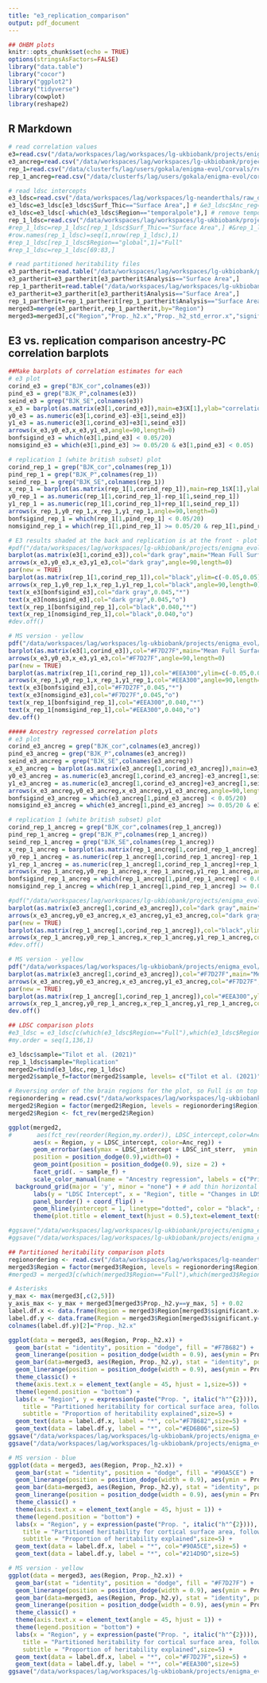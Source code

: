 ```yaml
---
title: "e3_replication_comparison"
output: pdf_document
---
```


```r
## OHBM plots
knitr::opts_chunk$set(echo = TRUE)
options(stringsAsFactors=FALSE)
library("data.table")
library("cocor")
library("ggplot2")
library("tidyverse")
library(cowplot)
library(reshape2)
```

## R Markdown

```r
# read correlation values
e3=read.csv("/data/workspaces/lag/workspaces/lg-ukbiobank/projects/enigma_evol/enigma_evo/evolution/ohbm/original_corvalues_Mean_Full_SurfArea_BJK.csv")
e3_ancreg=read.csv("/data/workspaces/lag/workspaces/lg-ukbiobank/projects/enigma_evol/enigma_evo/evolution/ohbm/ancestryregressed_corvalues_Mean_Full_SurfArea_BJK.csv")
rep_1=read.csv("/data/clusterfs/lag/users/gokala/enigma-evol/corvals/replication/surface/corvalues_surface_Full_replication_BJK.csv")
rep_1_ancreg=read.csv("/data/clusterfs/lag/users/gokala/enigma-evol/corvals/ancreg_replication/surface/corvalues_surface_Full_replication_ancreg.Rdata_ancreg_BJK.csv")

# read ldsc intercepts
e3_ldsc=read.csv("/data/workspaces/lag/workspaces/lg-neanderthals/raw_data/ENIGMA-EVO/MA6/LDSC/MA6_LDSC_intercepts_before_after_Phase3_ancreg_Rdata_based_noGC.csv")
e3_ldsc=e3_ldsc[e3_ldsc$Surf_Thic=="Surface Area",] # &e3_ldsc$Anc_reg=="TRUE"
e3_ldsc=e3_ldsc[-which(e3_ldsc$Region=="temporalpole"),] # remove temporalpole, because it's not included in the replication study
rep_1_ldsc=read.csv("/data/workspaces/lag/workspaces/lg-ukbiobank/projects/enigma_evol/enigma_evo/evolution/results/ldsc/replication_LDSC_intercepts_w_and_wo_ancreg.csv")
#rep_1_ldsc=rep_1_ldsc[rep_1_ldsc$Surf_Thic=="Surface Area",] #&rep_1_ldsc$Anc_reg=="TRUE"
#row.names(rep_1_ldsc)=seq(1,nrow(rep_1_ldsc),1)
#rep_1_ldsc[rep_1_ldsc$Region=="global",1]="Full"
#rep_1_ldsc=rep_1_ldsc[69:83,]

# read partitioned heritability files
e3_partherit=read.table("/data/workspaces/lag/workspaces/lg-ukbiobank/projects/enigma_evol/enigma_evo/evolution/ohbm/HSE_7pcw_active_merged_results_FDR35.txt",header=T,sep="\t")
e3_partherit=e3_partherit[e3_partherit$Analysis=="Surface Area",]
rep_1_partherit=read.table("/data/workspaces/lag/workspaces/lg-ukbiobank/projects/enigma_evol/enigma_evo/evolution/results/partitioned_heritability/final_results/replication/results_tables/HSE_7pcw_active_merged_results_FDR34.txt",header=T,sep="\t")
e3_partherit=e3_partherit[e3_partherit$Analysis=="Surface Area",]
rep_1_partherit=rep_1_partherit[rep_1_partherit$Analysis=="Surface Area",]
merged3=merge(e3_partherit,rep_1_partherit,by="Region")
merged3=merged3[,c("Region","Prop._h2.x","Prop._h2_std_error.x","significant.x","Prop._h2.y","Prop._h2_std_error.y","significant.y")]
```

## E3 vs. replication comparison ancestry-PC correlation barplots

```r

##Make barplots of correlation estimates for each
# e3 plot
corind_e3 = grep("BJK_cor",colnames(e3))
pind_e3 = grep("BJK_P",colnames(e3))
seind_e3 = grep("BJK_SE",colnames(e3))
x_e3 = barplot(as.matrix(e3[1,corind_e3]),main=e3$X[1],ylab="correlation coefficient",xlab="Ancestry PC",names.arg=paste0("PC",seq(1,20)),ylim=c(-0.05,0.05))
y0_e3 = as.numeric(e3[1,corind_e3]-e3[1,seind_e3])
y1_e3 = as.numeric(e3[1,corind_e3]+e3[1,seind_e3])
arrows(x_e3,y0_e3,x_e3,y1_e3,angle=90,length=0)
bonfsigind_e3 = which(e3[1,pind_e3] < 0.05/20)
nomsigind_e3 = which(e3[1,pind_e3] >= 0.05/20 & e3[1,pind_e3] < 0.05)

# replication 1 (white british subset) plot
corind_rep_1 = grep("BJK_cor",colnames(rep_1))
pind_rep_1 = grep("BJK_P",colnames(rep_1))
seind_rep_1 = grep("BJK_SE",colnames(rep_1))
x_rep_1 = barplot(as.matrix(rep_1[1,corind_rep_1]),main=rep_1$X[1],ylab="correlation coefficient",xlab="Ancestry PC",names.arg=paste0("PC",seq(1,20)),ylim=c(-0.05,0.05))
y0_rep_1 = as.numeric(rep_1[1,corind_rep_1]-rep_1[1,seind_rep_1])
y1_rep_1 = as.numeric(rep_1[1,corind_rep_1]+rep_1[1,seind_rep_1])
arrows(x_rep_1,y0_rep_1,x_rep_1,y1_rep_1,angle=90,length=0)
bonfsigind_rep_1 = which(rep_1[1,pind_rep_1] < 0.05/20)
nomsigind_rep_1 = which(rep_1[1,pind_rep_1] >= 0.05/20 & rep_1[1,pind_rep_1] < 0.05)

# E3 results shaded at the back and replication is at the front - plot & save
#pdf("/data/workspaces/lag/workspaces/lg-ukbiobank/projects/enigma_evol/enigma_evo/evolution/results/plots/ancestry_correlations/raw/corvalues_e3_vs_replication_comparison.pdf", width = 8, height = 4)
barplot(as.matrix(e3[1,corind_e3]),col="dark gray",main="Mean Full Surface Area",ylab="correlation coefficient",xlab="Ancestry PC",names.arg=paste0("PC",seq(1,20)),ylim=c(-0.05,0.05),border=NA, yaxp = c(-0.05,0.05,2),las=2,cex.names=0.75)
arrows(x_e3,y0_e3,x_e3,y1_e3,col="dark gray",angle=90,length=0)
par(new = TRUE)
barplot(as.matrix(rep_1[1,corind_rep_1]),col="black",ylim=c(-0.05,0.05), yaxp = c(-0.05,0.05,2),las=2, xaxt="n")
arrows(x_rep_1,y0_rep_1,x_rep_1,y1_rep_1,col="black",angle=90,length=0)
text(x_e3[bonfsigind_e3],col="dark gray",0.045,"*")
text(x_e3[nomsigind_e3],col="dark gray",0.045,"o")
text(x_rep_1[bonfsigind_rep_1],col="black",0.040,"*")
text(x_rep_1[nomsigind_rep_1],col="black",0.040,"o")
#dev.off()

# MS version - yellow
pdf("/data/workspaces/lag/workspaces/lg-ukbiobank/projects/enigma_evol/enigma_evo/evolution/results/plots/ancestry_correlations/corvalues_e3_vs_replication_comparison.pdf", width = 8, height = 4)
barplot(as.matrix(e3[1,corind_e3]),col="#F7D27F",main="Mean Full Surface Area",ylab="correlation coefficient",xlab="Ancestry PC",names.arg=paste0("PC",seq(1,20)),ylim=c(-0.05,0.05),border=NA, yaxp = c(-0.05,0.05,2),las=2,cex.names=0.75)
arrows(x_e3,y0_e3,x_e3,y1_e3,col="#F7D27F",angle=90,length=0)
par(new = TRUE)
barplot(as.matrix(rep_1[1,corind_rep_1]),col="#EEA300",ylim=c(-0.05,0.05),border=NA, yaxp = c(-0.05,0.05,2),las=2, xaxt="n")
arrows(x_rep_1,y0_rep_1,x_rep_1,y1_rep_1,col="#EEA300",angle=90,length=0)
text(x_e3[bonfsigind_e3],col="#F7D27F",0.045,"*")
text(x_e3[nomsigind_e3],col="#F7D27F",0.045,"o")
text(x_rep_1[bonfsigind_rep_1],col="#EEA300",0.040,"*")
text(x_rep_1[nomsigind_rep_1],col="#EEA300",0.040,"o")
dev.off()

##### Ancestry regressed correlation plots
# e3 plot
corind_e3_ancreg = grep("BJK_cor",colnames(e3_ancreg))
pind_e3_ancreg = grep("BJK_P",colnames(e3_ancreg))
seind_e3_ancreg = grep("BJK_SE",colnames(e3_ancreg))
x_e3_ancreg = barplot(as.matrix(e3_ancreg[1,corind_e3_ancreg]),main=e3_ancreg$X[1],ylab="correlation coefficient",xlab="Ancestry PC",names.arg=paste0("PC",seq(1,20)),ylim=c(-0.05,0.05))
y0_e3_ancreg = as.numeric(e3_ancreg[1,corind_e3_ancreg]-e3_ancreg[1,seind_e3_ancreg])
y1_e3_ancreg = as.numeric(e3_ancreg[1,corind_e3_ancreg]+e3_ancreg[1,seind_e3_ancreg])
arrows(x_e3_ancreg,y0_e3_ancreg,x_e3_ancreg,y1_e3_ancreg,angle=90,length=0)
bonfsigind_e3_ancreg = which(e3_ancreg[1,pind_e3_ancreg] < 0.05/20)
nomsigind_e3_ancreg = which(e3_ancreg[1,pind_e3_ancreg] >= 0.05/20 & e3_ancreg[1,pind_e3_ancreg] < 0.05)

# replication 1 (white british subset) plot
corind_rep_1_ancreg = grep("BJK_cor",colnames(rep_1_ancreg))
pind_rep_1_ancreg = grep("BJK_P",colnames(rep_1_ancreg))
seind_rep_1_ancreg = grep("BJK_SE",colnames(rep_1_ancreg))
x_rep_1_ancreg = barplot(as.matrix(rep_1_ancreg[1,corind_rep_1_ancreg]),main=rep_1_ancreg$X[1],ylab="correlation coefficient",xlab="Ancestry PC",names.arg=paste0("PC",seq(1,20)),ylim=c(-0.05,0.05))
y0_rep_1_ancreg = as.numeric(rep_1_ancreg[1,corind_rep_1_ancreg]-rep_1_ancreg[1,seind_rep_1_ancreg])
y1_rep_1_ancreg = as.numeric(rep_1_ancreg[1,corind_rep_1_ancreg]+rep_1_ancreg[1,seind_rep_1_ancreg])
arrows(x_rep_1_ancreg,y0_rep_1_ancreg,x_rep_1_ancreg,y1_rep_1_ancreg,angle=90,length=0)
bonfsigind_rep_1_ancreg = which(rep_1_ancreg[1,pind_rep_1_ancreg] < 0.05/20)
nomsigind_rep_1_ancreg = which(rep_1_ancreg[1,pind_rep_1_ancreg] >= 0.05/20 & rep_1_ancreg[1,pind_rep_1_ancreg] < 0.05)

#pdf("/data/workspaces/lag/workspaces/lg-ukbiobank/projects/enigma_evol/enigma_evo/evolution/ohbm/ancreg_corvalues_e3_vs_replication_darkgray.pdf", width = 8, height = 4)
barplot(as.matrix(e3_ancreg[1,corind_e3_ancreg]),col="dark gray",main="Mean Full Surface Area",ylab="correlation coefficient",xlab="Ancestry PC",names.arg=paste0("PC",seq(1,20)),ylim=c(-0.05,0.05),border=NA, yaxp = c(-0.05,0.05,2),las=2,cex.names=0.75)
arrows(x_e3_ancreg,y0_e3_ancreg,x_e3_ancreg,y1_e3_ancreg,col="dark gray",angle=90,length=0)
par(new = TRUE)
barplot(as.matrix(rep_1_ancreg[1,corind_rep_1_ancreg]),col="black",ylim=c(-0.05,0.05), yaxp = c(-0.05,0.05,2),las=2, xaxt="n")
arrows(x_rep_1_ancreg,y0_rep_1_ancreg,x_rep_1_ancreg,y1_rep_1_ancreg,col="black",angle=90,length=0)
#dev.off()

# MS version - yellow
pdf("/data/workspaces/lag/workspaces/lg-ukbiobank/projects/enigma_evol/enigma_evo/evolution/results/plots/ancestry_correlations/ancreg_corvalues_e3_vs_replication_comparison.pdf", width = 8, height = 4)
barplot(as.matrix(e3_ancreg[1,corind_e3_ancreg]),col="#F7D27F",main="Mean Full Surface Area",ylab="correlation coefficient",xlab="Ancestry PC",names.arg=paste0("PC",seq(1,20)),ylim=c(-0.05,0.05),border=NA, yaxp = c(-0.05,0.05,2),las=2,cex.names=0.75)
arrows(x_e3_ancreg,y0_e3_ancreg,x_e3_ancreg,y1_e3_ancreg,col="#F7D27F",angle=90,length=0)
par(new = TRUE)
barplot(as.matrix(rep_1_ancreg[1,corind_rep_1_ancreg]),col="#EEA300",ylim=c(-0.05,0.05), yaxp = c(-0.05,0.05,2),las=2, xaxt="n")
arrows(x_rep_1_ancreg,y0_rep_1_ancreg,x_rep_1_ancreg,y1_rep_1_ancreg,col="#EEA300",angle=90,length=0)
dev.off()

```

```r

## LDSC comparison plots
#e3_ldsc = e3_ldsc[c(which(e3_ldsc$Region=="Full"),which(e3_ldsc$Region!="Full")),] # move Full to the top
#my.order = seq(1,136,1)

e3_ldsc$sample="Tilot et al. (2021)"
rep_1_ldsc$sample="Replication"
merged2=rbind(e3_ldsc,rep_1_ldsc)
merged2$sample_f=factor(merged2$sample, levels= c("Tilot et al. (2021)","Replication"))

# Reversing order of the brain regions for the plot, so Full is on top after coord_flip
regionordering = read.csv("/data/workspaces/lag/workspaces/lg-ukbiobank/projects/enigma_evol/enigma_evo/evolution/resources/freesurfer_orderandcolor.csv")
merged2$Region = factor(merged2$Region, levels = regionordering$Region)
merged2$Region <- fct_rev(merged2$Region)

ggplot(merged2, 
#       aes(fct_rev(reorder(Region,my.order)), LDSC_intercept,color=Anc_reg)) + 
       aes(x = Region, y = LDSC_intercept, color=Anc_reg)) + 
       geom_errorbar(aes(ymax = LDSC_intercept + LDSC_int_sterr,  ymin = LDSC_intercept - LDSC_int_sterr),
       position = position_dodge(0.9),width=0) +
       geom_point(position = position_dodge(0.9), size = 2) + 
       facet_grid(. ~ sample_f) +
       scale_color_manual(name = "Ancestry regression", labels = c("Prior to ancestry regression", "After ancestry regression"),values=c("#af8dc3", "#7fbf7b")) +
  background_grid(major = 'y', minor = "none") + # add thin horizontal lines 
       labs(y = "LDSC Intercept", x = "Region", title = "Changes in LDSC intercept due to ancestry regression") + 
       panel_border() + coord_flip() +
       geom_hline(yintercept = 1, linetype="dotted", color = "black", size=0.5) +
       theme(plot.title = element_text(hjust = 0.5),text=element_text(size=17)) + theme_minimal()

#ggsave("/data/workspaces/lag/workspaces/lg-ukbiobank/projects/enigma_evol/enigma_evo/evolution/results/plots/ldsc/e3_rep_LDSC_intercepts_before_after_ancreg_w_errorbars_surfaceArea_minimal.pdf", width = 9, height = 9, unit = "in")
#ggsave("/data/workspaces/lag/workspaces/lg-ukbiobank/projects/enigma_evol/enigma_evo/evolution/results/plots/ldsc/e3_rep_LDSC_intercepts_before_after_ancreg_w_errorbars_surfaceArea_dpi400.png", unit = "in",dpi = 400)
```

```r
## Partitioned heritability comparison plots
regionordering <- read.csv("/data/workspaces/lag/workspaces/lg-neanderthals/raw_data/ENIGMA-EVO/MA6/Cerebral_Cortex_revisions/plotting/freesurfer_orderandcolor.csv")
merged3$Region = factor(merged3$Region, levels = regionordering$Region)
#merged3 = merged3[c(which(merged3$Region=="Full"),which(merged3$Region!="Full")),] # move Full to the top

# Asterisks
y_max <- max(merged3[,c(2,5)])
y_axis_max <- y_max + merged3[merged3$Prop._h2.y==y_max, 5] + 0.02
label.df.x <- data.frame(Region = merged3$Region[merged3$significant.x=="Yes"],Prop._h2.x=merged3$Prop._h2.x[merged3$significant.x=="Yes"]+0.07)
label.df.y <- data.frame(Region = merged3$Region[merged3$significant.y=="Yes"],Prop._h2.y=merged3$Prop._h2.y[merged3$significant.y=="Yes"]+0.09)
colnames(label.df.y)[2]="Prop._h2.x"

ggplot(data = merged3, aes(Region, Prop._h2.x)) +
  geom_bar(stat = "identity", position = "dodge", fill = "#F7B682") +
  geom_linerange(position = position_dodge(width = 0.9), aes(ymin = Prop._h2.x - Prop._h2_std_error.x, ymax = Prop._h2.x + Prop._h2_std_error.x),color="#F7B682") +
  geom_bar(data=merged3, aes(Region, Prop._h2.y), stat = "identity", position = "dodge", fill = "#ED6B06") +
  geom_linerange(position = position_dodge(width = 0.9), aes(ymin = Prop._h2.y - Prop._h2_std_error.y, ymax = Prop._h2.y + Prop._h2_std_error.y),color="#ED6B06") +
  theme_classic() +
  theme(axis.text.x = element_text(angle = 45, hjust = 1,size=5)) +
  theme(legend.position = "bottom") +
  labs(x = "Region", y = expression(paste("Prop. ", italic("h"^{2}))),
    title = "Partitioned heritability for cortical surface area, following ancestry regression",
    subtitle = "Proportion of heritability explained",size=5) +
  geom_text(data = label.df.x, label = "*", col="#F7B682",size=5) +
  geom_text(data = label.df.y, label = "*", col="#ED6B06",size=5)
ggsave("/data/workspaces/lag/workspaces/lg-ukbiobank/projects/enigma_evol/enigma_evo/evolution/ohbm/plots/e3_rep_partherit_w_errorbars_surfaceArea_mpi_colors.pdf", width = 9, height = 6, unit = "in")
ggsave("/data/workspaces/lag/workspaces/lg-ukbiobank/projects/enigma_evol/enigma_evo/evolution/ohbm/plots/e3_rep_partherit_w_errorbars_surfaceArea_mpi_colors4.png", width = 16, height = 9, dpi = 500, device="png",scale=0.3)

# MS version - blue
ggplot(data = merged3, aes(Region, Prop._h2.x)) +
  geom_bar(stat = "identity", position = "dodge", fill = "#90A5CE") +
  geom_linerange(position = position_dodge(width = 0.9), aes(ymin = Prop._h2.x - Prop._h2_std_error.x, ymax = Prop._h2.x + Prop._h2_std_error.x),color="#90A5CE") +
  geom_bar(data=merged3, aes(Region, Prop._h2.y), stat = "identity", position = "dodge", fill = "#214D9D") +
  geom_linerange(position = position_dodge(width = 0.9), aes(ymin = Prop._h2.y - Prop._h2_std_error.y, ymax = Prop._h2.y + Prop._h2_std_error.y),color="#214D9D") +
  theme_classic() +
  theme(axis.text.x = element_text(angle = 45, hjust = 1)) +
  theme(legend.position = "bottom") +
  labs(x = "Region", y = expression(paste("Prop. ", italic("h"^{2}))),
    title = "Partitioned heritability for cortical surface area, following ancestry regression",
    subtitle = "Proportion of heritability explained",size=5) +
  geom_text(data = label.df.x, label = "*", col="#90A5CE",size=5) +
  geom_text(data = label.df.y, label = "*", col="#214D9D",size=5)

# MS version - yellow
ggplot(data = merged3, aes(Region, Prop._h2.x)) +
  geom_bar(stat = "identity", position = "dodge", fill = "#F7D27F") +
  geom_linerange(position = position_dodge(width = 0.9), aes(ymin = Prop._h2.x - Prop._h2_std_error.x, ymax = Prop._h2.x + Prop._h2_std_error.x),color="#F7D27F") +
  geom_bar(data=merged3, aes(Region, Prop._h2.y), stat = "identity", position = "dodge", fill = "#EEA300") +
  geom_linerange(position = position_dodge(width = 0.9), aes(ymin = Prop._h2.y - Prop._h2_std_error.y, ymax = Prop._h2.y + Prop._h2_std_error.y),color="#EEA300") +
  theme_classic() +
  theme(axis.text.x = element_text(angle = 45, hjust = 1)) +
  theme(legend.position = "bottom") +
  labs(x = "Region", y = expression(paste("Prop. ", italic("h"^{2}))),
    title = "Partitioned heritability for cortical surface area, following ancestry regression",
    subtitle = "Proportion of heritability explained",size=5) +
  geom_text(data = label.df.x, label = "*", col="#F7D27F",size=5) +
  geom_text(data = label.df.y, label = "*", col="#EEA300",size=5)
ggsave("/data/workspaces/lag/workspaces/lg-ukbiobank/projects/enigma_evol/enigma_evo/evolution/results/plots/partitioned_heritability/e3_rep_partherit__HSE7PCW_SA_yellow.pdf", width = 9, height = 6, unit = "in")

```

```r

```


